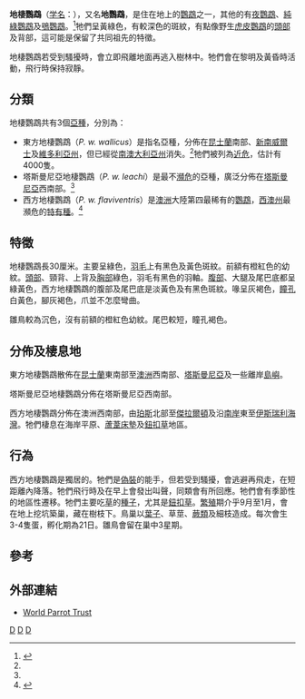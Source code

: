 {{Speciesbox
| taxon = Pezoporus wallicus
| binomial_authority = [[Robert_Kerr_(writer)|Kerr]], 1792
| image = Pezoporus wallicus -vegitation-8.jpg
| image_caption = 一隻地棲鸚鵡隱身在澳洲 Barren Grounds 自然保護區的一處草叢中
| status = LC
| status_system = IUCN
| status_ref = <ref name=IUCN>{{IUCN2009|assessors=BirdLife International|year=2009|title=Pezoporus wallicus|id=142524|downloaded=2009-06-10}}</ref>
}}
'''地棲鸚鵡'''（[[学名|学名]]：''{{lang|la|Pezoporus wallicus}}''），又名'''地鸚鵡'''，是住在地上的[[鸚鵡|鸚鵡]]之一，其他的有[[夜鸚鵡|夜鸚鵡]]、[[純綠鸚鵡|純綠鸚鵡]]及[[鴞鸚鵡|鴞鸚鵡]]。<ref>{{Cite journal en|author=David, N. & Gosselin, M.|year=2002|title=The grammatical gender of avian genera|journal=Bulletin of the British Ornithologists' Club|volume=122|pages=257-282}}</ref>牠們呈黃綠色，有較深色的斑紋，有點像野生[[虎皮鸚鵡|虎皮鸚鵡]]的[[頭部|頭部]]及背部，這可能是保留了共同祖先的特徵。

地棲鸚鵡若受到騷擾時，會立即飛離地面再逃入樹林中。牠們會在黎明及黃昏時活動，飛行時保持寂靜。

==分類==
地棲鸚鵡共有3個[[亞種|亞種]]，分別為：

* 東方地棲鸚鵡（''P. w. wallicus''）是指名亞種，分佈在[[昆士蘭|昆士蘭]]南部、[[新南威爾士|新南威爾士]]及[[維多利亞州|維多利亞州]]，但已經從[[南澳大利亞州|南澳大利亞州]]消失。<ref name=BAWA/>牠們被列為[[近危|近危]]，估計有4000隻。
* 塔斯曼尼亞地棲鸚鵡（''P. w. leachi''）是最不[[瀕危|瀕危]]的亞種，廣泛分佈在[[塔斯曼尼亞|塔斯曼尼亞]]西南部。<ref name=BAWA/>
* 西方地棲鸚鵡（''P. w. flaviventris''）是[[澳洲|澳洲]]大陸第四最稀有的[[鸚鵡|鸚鵡]]，[[西澳州|西澳州]]最瀕危的[[特有種|特有種]]。<ref name=BAWA>{{Cite web |url=http://birdswa.iinet.net.au/projects/wgp/wgp.htm |title=Western Ground Parrot Project |author=Birds Australia Western Australia |date=2008-04-26 |accessdate=2009-06-10 |deadurl=yes |archiveurl=https://web.archive.org/web/20060822103611/http://birdswa.iinet.net.au/projects/wgp/wgp.htm |archivedate=2006-08-22 }}</ref>

==特徵==
地棲鸚鵡長30厘米。主要呈綠色，[[羽毛|羽毛]]上有黑色及黃色斑紋。前額有橙紅色的幼紋。[[頭部|頭部]]、頸背、上背及[[胸部|胸部]]綠色，羽毛有黑色的羽軸。[[腹部|腹部]]、大腿及尾巴底都呈綠黃色，西方地棲鸚鵡的腹部及尾巴底是淡黃色及有黑色斑紋。喙呈灰褐色，[[瞳孔|瞳孔]]白黃色，腳灰褐色，爪並不怎麼彎曲。

雛鳥較為沉色，沒有前額的橙紅色幼紋。尾巴較短，瞳孔褐色。

==分佈及棲息地==
東方地棲鸚鵡散佈在[[昆士蘭|昆士蘭]]東南部至[[澳洲|澳洲]]西南部、[[塔斯曼尼亞|塔斯曼尼亞]]及一些離岸[[島嶼|島嶼]]。

塔斯曼尼亞地棲鸚鵡分佈在塔斯曼尼亞西南部。

西方地棲鸚鵡分佈在澳洲西南部，由[[珀斯|珀斯]]北部至[[傑拉爾頓|傑拉爾頓]]及沿[[南岸|南岸]]東至[[伊斯瑞利海灣|伊斯瑞利海灣]]。牠們棲息在海岸平原、[[蘆葦床墊|蘆葦床墊]]及[[鈕扣草|鈕扣草]]地區。

==行為==
西方地棲鸚鵡是獨居的。牠們是[[偽裝|偽裝]]的能手，但若受到騷擾，會逃避再飛走，在短距離內降落。牠們飛行時及在早上會發出叫聲，同類會有所回應。牠們會有季節性的地區性遷移。牠們主要吃[[草|草]]的[[種子|種子]]，尤其是[[鈕扣草|鈕扣草]]。[[繁殖|繁殖]]期介乎9月至1月，會在地上挖坑築巢，藏在樹枝下。鳥巢以[[葉子|葉子]]、草莖、[[蕨類|蕨類]]及細枝造成。每次會生3-4隻蛋，孵化期為21日。雛鳥會留在巢中3星期。

==參考==
{{reflist}}

==外部連結==
* [http://www.parrots.org/index.php/encyclopedia/profile/ground_parrot/ World Parrot Trust]{{Wayback|url=http://www.parrots.org/index.php/encyclopedia/profile/ground_parrot/ |date=20090315040848 }}
{{Taxonbar|from=Q889662}}

[[Category:寬尾鸚鵡族|D]]
[[Category:澳大利亞鳥類|D]]
[[Category:_1792年描述的鸟类|D]]